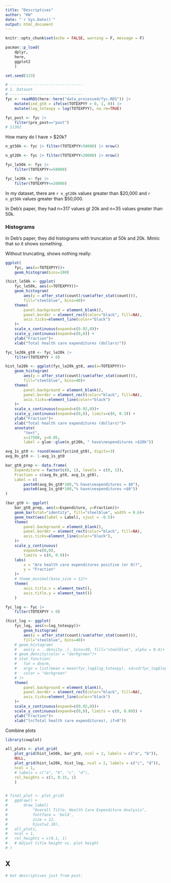 ```yaml
---
title: "Descriptives"
author: "KW"
date: "`r Sys.Date()`"
output: html_document
---
```


```r
knitr::opts_chunk$set(echo = FALSE, warning = F, message = F)

pacman::p_load(
	dplyr, 
	here,
	ggplot2
	)

set.seed(123)

```

```r
# --------------------------------
# 1. Dataset
# --------------------------------
fyc <- readRDS(here::here("data_processed/fyc.RDS")) |> 
	mutate(ind_gt0 = ifelse(TOTEXPYY > 0, 1, 0)) |> 
	mutate(log_totexpy = log(TOTEXPYY), na.rm=TRUE)

fyc_post <- fyc |> 
	filter(pre_post=="post")
# 11302 
```  

How many do I have > $20k? 

```r
n_gt50k <- fyc |> filter(TOTEXPYY>50000) |> nrow()

n_gt20k <- fyc |> filter(TOTEXPYY>20000) |> nrow()

fyc_le50k <- fyc |> 
	filter(TOTEXPYY<=50000)

fyc_le20k <- fyc |> 
	filter(TOTEXPYY<=20000)
```  

In my dataset, there are `r n_gt20k` values greater than \$20,000 and `r n_gt50k` values greater than \$50,000. 

In Deb's paper, they had n=317 values gt 20k and n=35 values greater than 50k. 


### Histograms  

In Deb's paper, they did histograms with truncation at 50k and 20k. Mimic that so it shows something. 

Without truncating, shows nothing really: 

```r
ggplot(
	fyc, aes(x=TOTEXPYY))+
	geom_histogram(bins=100)
```

```r
(hist_le50k <- ggplot(
	fyc_le50k, aes(x=TOTEXPYY))+
	geom_histogram(
		aes(y = after_stat(count)/sum(after_stat(count))), 
		fill="steelblue", bins=40)+
	theme(
		panel.background = element_blank(), 
		panel.border = element_rect(color="black", fill=NA),
		axis.ticks=element_line(color="black")
	)+
	scale_x_continuous(expand=c(0.02,0))+
	scale_y_continuous(expand=c(0,0)) +
	ylab("Fraction")+
	xlab("Total health care expenditures (dollars)"))
```  


```r
fyc_le20k_gt0 <- fyc_le20k |> 
	filter(TOTEXPYY > 0)

hist_le20k <- ggplot(fyc_le20k_gt0, aes(x=TOTEXPYY))+
	geom_histogram(
		aes(y = after_stat(count)/sum(after_stat(count))), 
		fill="steelblue", bins=40)+
	theme(
		panel.background = element_blank(), 
		panel.border = element_rect(color="black", fill=NA),
		axis.ticks=element_line(color="black")
	)+
	scale_x_continuous(expand=c(0.02,0))+
	scale_y_continuous(expand=c(0,0), limits=c(0, 0.3)) +
	ylab("Fraction")+
	xlab("Total health care expenditures (dollars)")+
	annotate(
		"text",
		x=17500, y=0.05,
		label = glue::glue(n_gt20k, " have\nexpenditures >$20k"))

```  

```r

avg_1s_gt0 <- round(mean(fyc$ind_gt0), digits=3)
avg_0s_gt0 <- 1-avg_1s_gt0

bar_gt0_prep <- data.frame(
	Expenditure = factor(c(0, 1), levels = c(0, 1)),
	Fraction = c(avg_0s_gt0, avg_1s_gt0),
	Label = c(
		paste0(avg_0s_gt0*100,"% have\nexpenditures = $0"), 
		paste0(avg_1s_gt0*100,"% have\nexpenditures >$0"))
)

(bar_gt0 <- ggplot(
	bar_gt0_prep, aes(x=Expenditure, y=Fraction))+
	geom_bar(stat="identity", fill="steelblue", width = 0.6)+
	geom_text(aes(label = Label), vjust = -0.5)+
	theme(
		panel.background = element_blank(), 
		panel.border = element_rect(color="black", fill=NA),
		axis.ticks=element_line(color="black"),
	)+
	scale_y_continuous(
		expand=c(0,0), 
		limits = c(0, 0.9))+
	labs(
		x = "Are health care expenditures positive (or 0)?",
		y = "Fraction"
	)+
	# theme_minimal(base_size = 12)+
	theme(
		axis.title.x = element_text(),
		axis.title.y = element_text())
	)

```


```r
fyc_log <- fyc |> 
	filter(TOTEXPYY > 0)

(hist_log <- ggplot(
	fyc_log, aes(x=log_totexpy))+
		geom_histogram(
		aes(y = after_stat(count)/sum(after_stat(count))), 
		fill="steelblue", bins=40)+
	# geom_histogram(
	# 	aes(y = ..density..), bins=30, fill="steelblue", alpha = 0.6)+
	# geom_density(color = "darkgreen")+
	# stat_function(
	# 	fun = dnorm,
	# 	args = list(mean = mean(fyc_log$log_totexpy), sd=sd(fyc_log$log_totexpy)),
	# 	color = "darkgreen"
	# )+
	theme(
		panel.background = element_blank(), 
		panel.border = element_rect(color="black", fill=NA),
		axis.ticks=element_line(color="black")
	)+
	scale_x_continuous(expand=c(0.02,0))+
	scale_y_continuous(expand=c(0,0), limits = c(0, 0.09)) +
	ylab("Fraction")+
	xlab("ln(Total health care expenditures), if>0"))

```    

Combine plots  

```r
library(cowplot)

all_plots <- plot_grid(
	plot_grid(hist_le50k, bar_gt0, ncol = 2, labels = c("a", "b")), 
	NULL,
	plot_grid(hist_le20k, hist_log, ncol = 2, labels = c("c", "d")), 
	ncol = 1,
	# labels = c("a", "b", "c", "d"),
	rel_heights = c(1, 0.15, 1)
	)


# final_plot <- plot_grid(
# 	ggdraw() + 
# 		draw_label(
# 			"Overall Title: Health Care Expenditure Analysis", 
# 			fontface = 'bold', 
# 			size = 12, 
# 			hjust=2.10),
# 	all_plots,
# 	ncol = 1,
# 	rel_heights = c(0.1, 1)
# 	# Adjust title height vs. plot height
# )

```  

## X  

```r
# Get descriptives just from post: 

```



